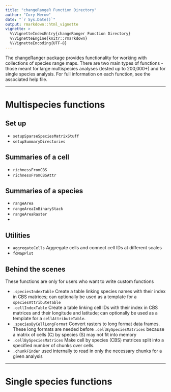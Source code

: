 ```yaml
---
title: "changeRangeR Function Directory"
author: "Cory Merow"
date: "`r Sys.Date()`"
output: rmarkdown::html_vignette
vignette: >
  %\VignetteIndexEntry{changeRanger Function Directory}
  %\VignetteEngine{knitr::rmarkdown}
  %\VignetteEncoding{UTF-8}
---
```



The changeRanger package provides functionality for working with collections of species range maps. There are two main types of functions - those meant for large multispecies analyses (tested up to 200,000+) and for single species analysis. For full information on each function, see the associated help file.

----------------------------------------------------------------------------

# Multispecies functions

## Set up

* `setupSparseSpeciesMatrixStuff`
* `setupSummaryDirectories`

## Summaries of a cell 

* `richnessFromCBS`
* `richnessFromCBSAttr`

## Summaries of a species

* `rangeArea`
* `rangeAreaInBinaryStack`
* `rangeAreaRaster`
* 

## Utilities

* `aggregateCells` Aggregate cells and connect cell IDs at different scales
* `fdMapPlot` 

## Behind the scenes

These functions are only for users who want to write custom functions 

* `.speciesIndexTable` Create a table linking species names with their index in CBS matrices; can optionally be used as a template for a	`speciesAttributeTable`
* `.cellIndexTable` Create a table linking cell IDs with their index in CBS matrices and their longitude and latitude; can optionally be used as a template for a	`cellAttributeTable`.
* `.speciesByCellLongFormat` Convert rasters to long format data frames. These long formats are needed before `.cellBySpeciesMatrices` because a matrix of cells (C) by species (S) may not fit into memory 
* `.cellBySpeciesMatrices` Make cell by species (CBS) matrices split into a specified number of chunks over cells.
* `.chunkFinder` used internally to read in only the necessary chunks for a given analysis

---------------------------------------------------------------------------
# Single species functions







